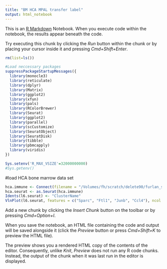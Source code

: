 ```yaml
---
title: "BM HCA MPAL transfer label"
output: html_notebook
---
```


This is an [R Markdown](http://rmarkdown.rstudio.com) Notebook. When you execute code within the notebook, the results appear beneath the code. 

Try executing this chunk by clicking the *Run* button within the chunk or by placing your cursor inside it and pressing *Cmd+Shift+Enter*. 

```r
rm(list=ls())

#Load neccessary packages
suppressPackageStartupMessages({
  library(monocle3)
  library(reticulate)
  library(dplyr)
  library(Matrix)
  library(ggplot2)
  library(xfun)
  library(pals)
  library(RColorBrewer)
  library(Seurat)
  library(ggplot2)
  library(parallel)
  library(scCustomize)
  library(SeuratObject)
  library(SeuratDisk)
  library(tibble)
  library(pbmcapply)
  library(viridis)
})

Sys.setenv('R_MAX_VSIZE'=32000000000)
#Sys.getenv()
```

#load HCA bone marrow data set
```r
hca.immune <- Connect(filename = "/Volumes/fh/scratch/delete90/furlan_s/owalt/BM_HCA/1M-immune-human-immune-10XV2.loom", mode = "r")
hca.seurat <- as.Seurat(hca.immune)
Idents(l6.seurat) <- "ClusterName"
VlnPlot(l6.seurat, features = c("Sparc", "Ftl1", "Junb", "Ccl4"), ncol = 2)
```

Add a new chunk by clicking the *Insert Chunk* button on the toolbar or by pressing *Cmd+Option+I*.

When you save the notebook, an HTML file containing the code and output will be saved alongside it (click the *Preview* button or press *Cmd+Shift+K* to preview the HTML file). 

The preview shows you a rendered HTML copy of the contents of the editor. Consequently, unlike *Knit*, *Preview* does not run any R code chunks. Instead, the output of the chunk when it was last run in the editor is displayed.

